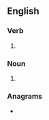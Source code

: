 ==English==

===Verb===
{{head|en|verb form}}

# {{en-third-person singular of|bisect}}

===Noun===
{{head|en|noun form}}
# {{plural of|bisect|lang=en}}

===Anagrams===
* {{anagrams|en|a=bceisst|sibcest}}